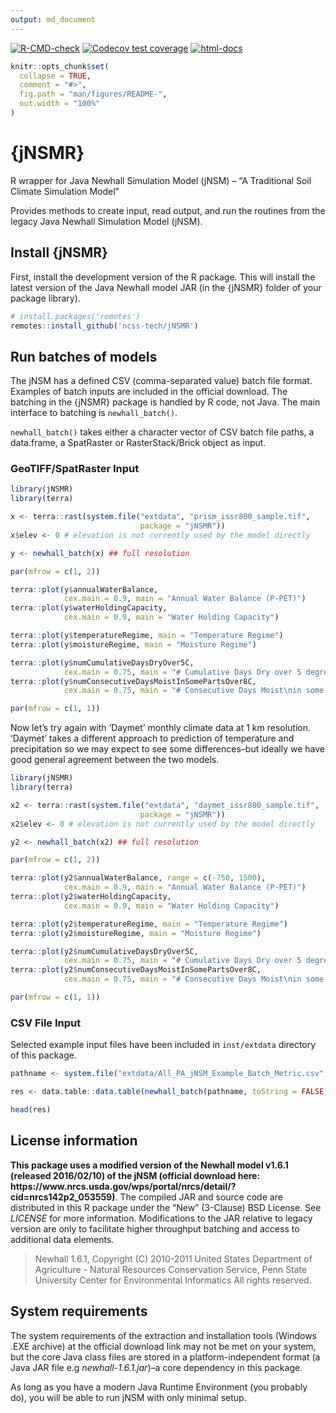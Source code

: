 ```yaml
---
output: md_document
---
```

<!-- badges: start -->
[![R-CMD-check](https://github.com/ncss-tech/jNSMR/workflows/R-CMD-check/badge.svg)](https://github.com/ncss-tech/jNSMR/actions)
[![Codecov test coverage](https://codecov.io/gh/ncss-tech/jNSMR/branch/main/graph/badge.svg)](https://codecov.io/gh/ncss-tech/jNSMR?branch=main)
[![html-docs](https://camo.githubusercontent.com/f7ba98e46ecd14313e0e8a05bec3f92ca125b8f36302a5b1679d4a949bccbe31/68747470733a2f2f696d672e736869656c64732e696f2f62616467652f646f63732d48544d4c2d696e666f726d6174696f6e616c)](https://ncss-tech.github.io/jNSMR/)
<!-- badges: end -->

```r
knitr::opts_chunk$set(
  collapse = TRUE,
  comment = "#>",
  fig.path = "man/figures/README-",
  out.width = "100%"
)
```

# {jNSMR}

R wrapper for Java Newhall Simulation Model (jNSM) -- "A Traditional Soil Climate Simulation Model"

Provides methods to create input, read output, and run the routines from the legacy Java Newhall Simulation Model (jNSM). 

## Install {jNSMR}

First, install the development version of the R package. This will install the latest version of the Java Newhall model JAR (in the {jNSMR} folder of your package library). 

```r
# install.packages('remotes')
remotes::install_github('ncss-tech/jNSMR')
```

## Run batches of models

The jNSM has a defined CSV (comma-separated value) batch file format. Examples of batch inputs are included in the official download. The batching in the {jNSMR} package is handled by R code, not Java. The main interface to batching is `newhall_batch()`. 

`newhall_batch()` takes either a character vector of CSV batch file paths, a data.frame, a SpatRaster or RasterStack/Brick object as input. 

### GeoTIFF/SpatRaster Input

```r
library(jNSMR)
library(terra)

x <- terra::rast(system.file("extdata", "prism_issr800_sample.tif",
                             package = "jNSMR"))
x$elev <- 0 # elevation is not currently used by the model directly

y <- newhall_batch(x) ## full resolution

par(mfrow = c(1, 2))

terra::plot(y$annualWaterBalance, 
            cex.main = 0.9, main = "Annual Water Balance (P-PET)")
terra::plot(y$waterHoldingCapacity, 
            cex.main = 0.9, main = "Water Holding Capacity")

terra::plot(y$temperatureRegime, main = "Temperature Regime")
terra::plot(y$moistureRegime, main = "Moisture Regime")

terra::plot(y$numCumulativeDaysDryOver5C,
            cex.main = 0.75, main = "# Cumulative Days Dry over 5 degrees C")
terra::plot(y$numConsecutiveDaysMoistInSomePartsOver8C,
            cex.main = 0.75, main = "# Consecutive Days Moist\nin some parts over 8 degrees C")

par(mfrow = c(1, 1))
```

Now let's try again with 'Daymet' monthly climate data at 1 km resolution. 'Daymet' takes a different approach to prediction of temperature and precipitation so we may expect to see some differences--but ideally we have good general agreement between the two models.

```r
library(jNSMR)
library(terra)

x2 <- terra::rast(system.file("extdata", "daymet_issr800_sample.tif",
                             package = "jNSMR"))
x2$elev <- 0 # elevation is not currently used by the model directly

y2 <- newhall_batch(x2) ## full resolution

par(mfrow = c(1, 2))

terra::plot(y2$annualWaterBalance, range = c(-750, 1500),
            cex.main = 0.9, main = "Annual Water Balance (P-PET)")
terra::plot(y2$waterHoldingCapacity, 
            cex.main = 0.9, main = "Water Holding Capacity")

terra::plot(y2$temperatureRegime, main = "Temperature Regime")
terra::plot(y2$moistureRegime, main = "Moisture Regime")

terra::plot(y2$numCumulativeDaysDryOver5C,
            cex.main = 0.75, main = "# Cumulative Days Dry over 5 degrees C")
terra::plot(y2$numConsecutiveDaysMoistInSomePartsOver8C,
            cex.main = 0.75, main = "# Consecutive Days Moist\nin some parts over 8 degrees C")

par(mfrow = c(1, 1))
```


### CSV File Input

Selected example input files have been included in `inst/extdata` directory of this package.

```r
pathname <- system.file("extdata/All_PA_jNSM_Example_Batch_Metric.csv", package = "jNSMR")[1]

res <- data.table::data.table(newhall_batch(pathname, toString = FALSE, verbose = FALSE))

head(res)
```

## License information

**This package uses a modified version of the Newhall model v1.6.1 (released 2016/02/10) of the jNSM (official download here: https://www.nrcs.usda.gov/wps/portal/nrcs/detail/?cid=nrcs142p2_053559)**. The compiled JAR and source code are distributed in this R package under the "New" (3-Clause) BSD License. See _LICENSE_ for more information. Modifications to the JAR relative to legacy version are only to facilitate higher throughput batching and access to additional data elements.

> Newhall 1.6.1, Copyright (C) 2010-2011 
> United States Department of Agriculture - Natural Resources Conservation Service, 
> Penn State University Center for Environmental Informatics
> All rights reserved.

## System requirements

The system requirements of the extraction and installation tools (Windows .EXE archive) at the official download link may not be met on your system, but the core Java class files are stored in a platform-independent format (a Java JAR file e.g _newhall-1.6.1.jar_)--a core dependency in this package. 

As long as you have a modern Java Runtime Environment (you probably do), you will be able to run jNSM with only minimal setup.

